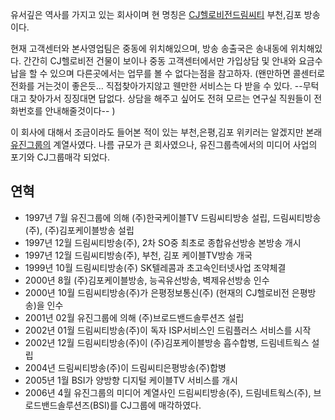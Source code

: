유서깊은 역사를 가지고 있는 회사이며 현 명칭은 [[CJ헬로비전]]드림씨티 부천,김포 방송이다.

현재 고객센터와 본사영업팀은 중동에 위치해있으며, 방송 송출국은 송내동에 위치해있다. 
간간히 CJ헬로비전 건물이 보이나 중동 고객센터에서만 가입상담 및 안내와 요금수납을 할 수 있으며 다른곳에서는 업무를 볼 수 없다는점을 참고하자. (왠만하면 콜센터로 전화를 거는것이 좋은듯... 직접찾아가지않고 웬만한 서비스는 다 받을 수 있다. --무턱대고 찾아가서 징징대면 답없다. 상담을 해주고 싶어도 전혀 모르는 연구실 직원들이 전화번호를 안내해줄것이다-- )

이 회사에 대해서 조금이라도 들어본 적이 있는 부천,은평,김포 위키러는 알겠지만 본래 [[유진그룹]]의 계열사였다.
나름 규모가 큰 회사였으나, 유진그룹측에서의 미디어 사업의 포기와 CJ그룹매각 되었다. 

== 연혁 ==
* 1997년 7월 유진그룹에 의해 (주)한국케이블TV 드림씨티방송 설립, 드림씨티방송(주), (주)김포케이블방송 설립
* 1997년 12월 드림씨티방송(주), 2차 SO중 최초로 종합유선방송 본방송  개시
* 1997년 12월 드림씨티방송(주), 부천, 김포 케이블TV방송 개국
* 1999년 10월 드림씨티방송(주) SK텔레콤과 초고속인터넷사업 조약체결
* 2000년 8월 (주)김포케이블방송, 능곡유선방송, 벽제유선방송 인수
* 2000년 10월 드림씨티방송(주)가 은평정보통신(주) (현재의 CJ헬로비전 은평방송)을 인수
* 2001년 02월 유진그룹에 의해 (주)브로드밴드솔루션즈 설립
* 2002년 01월 드림씨티방송(주)이 독자 ISP서비스인 드림플러스 서비스를 시작
* 2002년 12월 드림씨티방송(주)이 (주)김포케이블방송 흡수합병, 드림네트웍스 설립
* 2004년 드림씨티방송(주)이 드림씨티은평방송(주)합병
* 2005년 1월 BSI가 양방향 디지털 케이블TV 서비스를 개시
* 2006년 4월 유진그룹의 미디어 계열사인 드림씨티방송(주), 드림네트웍스(주), 브로드밴드솔루션즈(BSI)를 CJ그룹에 매각하였다.
